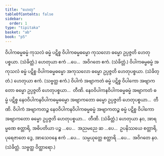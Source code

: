 ```yaml
---
title: "ဟေတု"
tableOfContents: false
sidebar:
  order: 1
type: "tipitaka"
basket: "ab"
book: "p5"
---
```



<DynamicBreadcrumb />

<Division number="5" book="p5" e="ch" v="39" p="2">

<Paragraph number="310" book="p5">
ဝိပါကဓမ္မဓမ္မံ ကုသလံ ဓမ္မံ ပဋိစ္စ ဝိပါကဓမ္မဓမ္မော ကုသလော ဓမ္မော ဥပ္ပဇ္ဇတိ ဟေတုပစ္စယာ. (သံခိတ္တံ.)
</Paragraph>

<Paragraph number="311" book="p5">
ဟေတုယာ ဧကံ …ပေ…  အဝိဂတေ ဧကံ. (သံခိတ္တံ.)
</Paragraph>

</Division>
<Division number="6" book="p5" e="ch" v="39" p="2">

<Paragraph number="312" book="p5">
ဝိပါကဓမ္မဓမ္မံ အကုသလံ ဓမ္မံ ပဋိစ္စ ဝိပါကဓမ္မဓမ္မော အကုသလော ဓမ္မော ဥပ္ပဇ္ဇတိ ဟေတုပစ္စယာ. (သံခိတ္တံ.)
</Paragraph>

<Paragraph number="313" book="p5">
ဟေတုယာ ဧကံ. (သဗ္ဗတ္ထ ဧကံ.)
</Paragraph>

</Division>
<Division number="7" book="p5" e="ch" v="39" p="2">

<Paragraph number="314" book="p5">
ဝိပါကံ အဗျာကတံ ဓမ္မံ ပဋိစ္စ ဝိပါကော အဗျာကတော ဓမ္မော ဥပ္ပဇ္ဇတိ ဟေတုပစ္စယာ…  တီဏိ.
</Paragraph>

<Paragraph number="315" book="p5">
နေဝဝိပါကနဝိပါကဓမ္မဓမ္မံ အဗျာကတံ ဓမ္မံ ပဋိစ္စ နေဝဝိပါကနဝိပါကဓမ္မဓမ္မော အဗျာကတော ဓမ္မော ဥပ္ပဇ္ဇတိ ဟေတုပစ္စယာ…  တီဏိ.
</Paragraph>

<Paragraph number="316" book="p5">
ဝိပါကံ အဗျာကတဉ္စ နေဝဝိပါကနဝိပါကဓမ္မဓမ္မံ အဗျာကတဉ္စ ဓမ္မံ ပဋိစ္စ ဝိပါကော အဗျာကတော ဓမ္မော ဥပ္ပဇ္ဇတိ ဟေတုပစ္စယာ…  တီဏိ. (သံခိတ္တံ.)
</Paragraph>

<Paragraph number="317" book="p5">
ဟေတုယာ နဝ, အာရမ္မဏေ စတ္တာရိ, အဓိပတိယာ ပဉ္စ …ပေ…  အညမညေ ဆ …ပေ…  ဥပနိဿယေ စတ္တာရိ, ပုရေဇာတေ ဒွေ, အာသေဝနေ ဧကံ …ပေ…  သမ္ပယုတ္တေ စတ္တာရိ …ပေ…  အဝိဂတေ နဝ. (သံခိတ္တံ. သဗ္ဗတ္ထ ဝိတ္ထာရော.)
</Paragraph>
</Division>